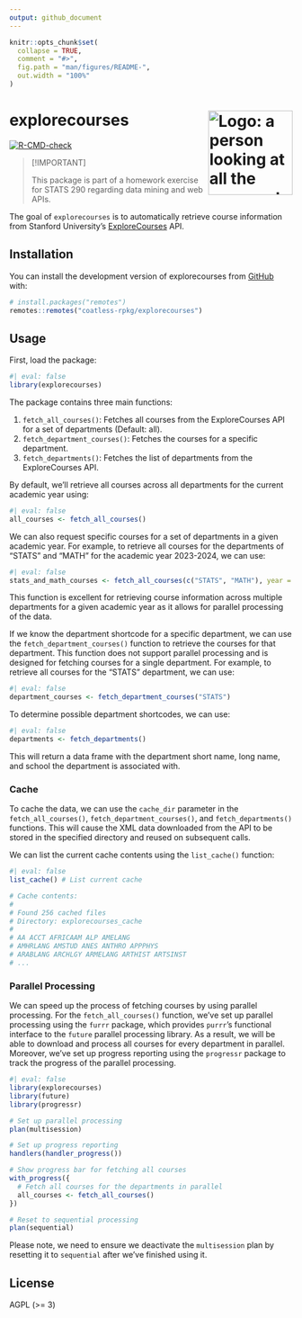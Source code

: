 ```yaml
---
output: github_document
---
```


<!-- README.md is generated from README.Rmd. Please edit that file -->

```r
knitr::opts_chunk$set(
  collapse = TRUE,
  comment = "#>",
  fig.path = "man/figures/README-",
  out.width = "100%"
)
```

# explorecourses   <img src="man/figures/logo-explorecourses.png" align="right" alt="Logo: a person looking at all the courses to choose from" width="150"/>

<!-- badges: start -->
[![R-CMD-check](https://github.com/coatless-rpkg/explorecourses/actions/workflows/R-CMD-check.yaml/badge.svg)](https://github.com/coatless-rpkg/explorecourses/actions/workflows/R-CMD-check.yaml)
<!-- badges: end -->

> [!IMPORTANT]
> 
> This package is part of a homework exercise for STATS 290 regarding data mining
> and web APIs. 

The goal of `explorecourses` is to automatically retrieve course information from
Stanford University's [ExploreCourses](https://explorecourses.stanford.edu/) API. 

## Installation

You can install the development version of explorecourses from [GitHub](https://github.com/) with:

``` r
# install.packages("remotes")
remotes::remotes("coatless-rpkg/explorecourses")
```

## Usage

First, load the package:

```r
#| eval: false
library(explorecourses)
```

The package contains three main functions:

1. `fetch_all_courses()`: Fetches all courses from the ExploreCourses API for a set of departments (Default: all). 
2. `fetch_department_courses()`: Fetches the courses for a specific department.
3. `fetch_departments()`: Fetches the list of departments from the ExploreCourses API.

By default, we'll retrieve all courses across all departments for the current
academic year using:

```r
#| eval: false
all_courses <- fetch_all_courses()
```

We can also request specific courses for a set of departments in a given academic year. For example, to retrieve all courses for the departments of "STATS" and "MATH" for the academic year 2023-2024, we can use:

```r
#| eval: false
stats_and_math_courses <- fetch_all_courses(c("STATS", "MATH"), year = "20232024")
```

This function is excellent for retrieving course information across multiple departments for a given academic year as it allows for parallel processing of the data.

If we know the department shortcode for a specific department, we
can use the `fetch_department_courses()` function to retrieve the courses for that department. This function does not support parallel processing and is designed for fetching courses for a single department. For example, to retrieve all courses for the "STATS" department, we can use:

```r
#| eval: false
department_courses <- fetch_department_courses("STATS")
```

To determine possible department shortcodes, we can use:

```r
#| eval: false
departments <- fetch_departments()
```

This will return a data frame with the department short name, long name, and school
the department is associated with.

### Cache 

To cache the data, we can use the `cache_dir` parameter in the `fetch_all_courses()`,
`fetch_department_courses()`, and `fetch_departments()` functions. This
will cause the XML data downloaded from the API to be stored in the specified
directory and reused on subsequent calls.

We can list the current cache contents using the `list_cache()` function:

```r
#| eval: false
list_cache() # List current cache
```
```r
# Cache contents:
# 
# Found 256 cached files
# Directory: explorecourses_cache
# 
# AA ACCT AFRICAAM ALP AMELANG
# AMHRLANG AMSTUD ANES ANTHRO APPPHYS
# ARABLANG ARCHLGY ARMELANG ARTHIST ARTSINST
# ...
```

### Parallel Processing

We can speed up the process of fetching courses by using parallel processing.
For the `fetch_all_courses()` function, we've set up parallel processing using
the `furrr` package, which provides `purrr`'s functional interface to the
`future` parallel processing library.  As a result, we will be able to
download and process all courses for every department in parallel. Moreover,
we've set up progress reporting using the `progressr` package to track the
progress of the parallel processing.

```r
#| eval: false
library(explorecourses)
library(future)
library(progressr)

# Set up parallel processing
plan(multisession)

# Set up progress reporting
handlers(handler_progress())

# Show progress bar for fetching all courses
with_progress({
  # Fetch all courses for the departments in parallel
  all_courses <- fetch_all_courses()
})

# Reset to sequential processing
plan(sequential)
```
Please note, we need to ensure we deactivate the `multisession` plan by resetting
it to `sequential` after we've finished using it.

## License

AGPL (>= 3)
